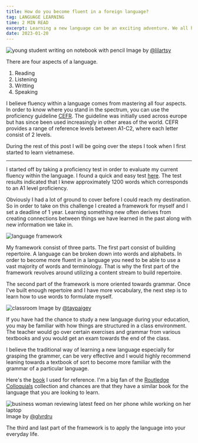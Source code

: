```yaml
---
title: How do you become fluent in a foreign language?
tag: LANGUAGE LEARNING
time: 2 MIN READ
excerpt: Learning a new language can be an exciting adventure. We all have various reasons as to why we want to learn a new language. In this post I would like to share with you my strategy for learning a new language
date: 2023-01-20
---
```


![young student writing on notebook with pencil](https://images.unsplash.com/photo-1550592704-6c76defa9985?ixlib=rb-4.0.3&ixid=MnwxMjA3fDB8MHxwaG90by1wYWdlfHx8fGVufDB8fHx8&auto=format&fit=crop&w=4470&q=80)
Image by [@lilartsy](https://unsplash.com/@lilartsy)

There are four aspects of a language.

1. Reading
2. Listening
3. Writting
4. Speaking

I believe fluency within a language comes from mastering all four aspects. In order to know where you stand in the spectrum,
you can use the proficiency guideline [CEFR](https://en.wikipedia.org/wiki/Common_European_Framework_of_Reference_for_Languages). The guideline was initially used across europe but has since been used increasingly
in other areas of the world. CEFR provides a range of reference levels between A1-C2, where each letter consist of 2 levels.

During the rest of this post I will be going over the steps I took when I first started to learn vietnamese.

---

I started off by taking a proficiency test in order to evaluate my current fluency within the language. I found a quick and easy test [here](https://www.17-minute-languages.com/en/Vietnamese-placement-test/).
The test results indicated that I knew approximately 1200 words which corresponds to an A1 level proficiency.

Obviously I had a lot of ground to cover before I could reach my destination. So in order to take on this challenge I created a framework for myself and I set a deadline of 1 year.
Learning something new often derives from creating connections between things we have learned in the past along with new information we take in.

![language framework](/language.png)

My framework consist of three parts. The first part consist of building repertoire. A language can be broken down into words and alphabets. In order to become more fluent in a language
you need to be able to use a vast majority of words and terminology. That is why the first part of the framework revolves around utilizing a content stream to build repertoire.

The second part of the framework is more oriented towards grammar. Once I've built enough repertoire and I have more vocabulary, the next step is to learn how to use words to formulate myself.

![classroom](https://images.unsplash.com/photo-1581726707445-75cbe4efc586?ixlib=rb-4.0.3&ixid=MnwxMjA3fDB8MHxwaG90by1wYWdlfHx8fGVufDB8fHx8&auto=format&fit=crop&w=876&q=80)
Image by [@taypaigey](https://unsplash.com/@taypaigey)

If you have had the chance to study a new language during your education, you may be familiar with how things are structured in a class environment. The teacher would go over certain exercises and grammar
from various textbooks and you would get an exam towards the end of the class.

I believe the traditional way of learning a new language especially for grasping the grammer, can be very effective and I would highly recommend leaning towards a textbook of sort to become
more familiar with the grammar of a particular language.

Here's the [book](https://www.routledge.com/Colloquial-Vietnamese-The-Complete-Course-for-Beginners/Hoai-Tran-Nguyen-Vuong-Vuong/p/book/9781138950238) I used for reference.
I'm a big fan of the [Routledge Colloquials](https://routledgetextbooks.com/textbooks/colloquial/) collection and chances are that they have a similar book for the language that you are looking to learn.

![business woman reviewing latest feed on her phone while working on her laptop](https://images.unsplash.com/photo-1584438784894-089d6a62b8fa?ixlib=rb-4.0.3&ixid=MnwxMjA3fDB8MHxwaG90by1wYWdlfHx8fGVufDB8fHx8&auto=format&fit=crop&w=2670&q=80)
Image by [@glvrdru](https://unsplash.com/@glvrdru)

The third and last part of the framework is to apply the language into your everyday life.
